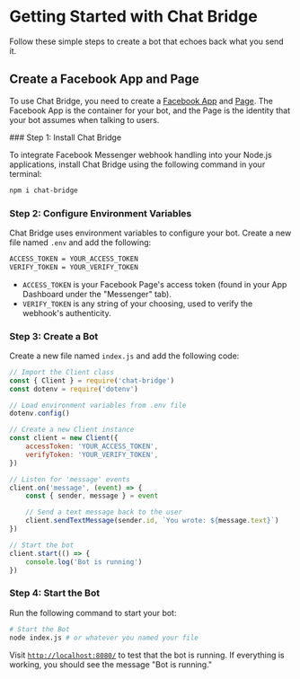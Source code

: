 
# Getting Started with Chat Bridge

Follow these simple steps to create a bot that echoes back what you send it.

## Create a Facebook App and Page

To use Chat Bridge, you need to create a [Facebook App](https://developers.facebook.com/apps) and
[Page](https://www.facebook.com/pages/create). The Facebook App is the container for your bot, and the Page is the
identity that your bot assumes when talking to users.

<Steps>
### Step 1: Install Chat Bridge

To integrate Facebook Messenger webhook handling into your Node.js applications, install Chat Bridge using the following
command in your terminal:

```sh npm2yarn filename="Terminal" copy
npm i chat-bridge
```

### Step 2: Configure Environment Variables

Chat Bridge uses environment variables to configure your bot. Create a new file named `.env` and add the following:

```sh filename=".env" copy
ACCESS_TOKEN = YOUR_ACCESS_TOKEN
VERIFY_TOKEN = YOUR_VERIFY_TOKEN
```

-   `ACCESS_TOKEN` is your Facebook Page's access token (found in your App Dashboard under the "Messenger" tab).
-   `VERIFY_TOKEN` is any string of your choosing, used to verify the webhook's authenticity.

### Step 3: Create a Bot

Create a new file named `index.js` and add the following code:

```js filename="index.js" copy
// Import the Client class
const { Client } = require('chat-bridge')
const dotenv = require('dotenv')

// Load environment variables from .env file
dotenv.config()

// Create a new Client instance
const client = new Client({
    accessToken: 'YOUR_ACCESS_TOKEN',
    verifyToken: 'YOUR_VERIFY_TOKEN',
})

// Listen for 'message' events
client.on('message', (event) => {
    const { sender, message } = event

    // Send a text message back to the user
    client.sendTextMessage(sender.id, `You wrote: ${message.text}`)
})

// Start the bot
client.start(() => {
    console.log('Bot is running')
})
```

### Step 4: Start the Bot

Run the following command to start your bot:

```sh filename="Terminal" copy
# Start the Bot
node index.js # or whatever you named your file
```

</Steps>

Visit [`http://localhost:8080/`](http://localhost:8080/) to test that the bot is running. If everything is working, you
should see the message "Bot is running."
